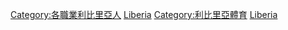 [[Category:各職業利比里亞人|Category:各職業利比里亞人]]
[[Category:各國運動員|Liberia]]
[[Category:利比里亞體育|Category:利比里亞體育]]
[[Category:非洲運動員|Liberia]]